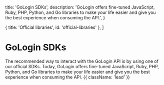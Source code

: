 
  title: 'GoLogin SDKs',
  description:
    'GoLogin offers fine-tuned JavaScript, Ruby, PHP, Python, and Go libraries to make your life easier and give you the best experience when consuming the API.',
}

  { title: 'Official libraries', id: 'official-libraries' },
]

# GoLogin SDKs

The recommended way to interact with the GoLogin API is by using one of our official SDKs. Today, GoLogin offers fine-tuned JavaScript, Ruby, PHP, Python, and Go libraries to make your life easier and give you the best experience when consuming the API. {{ className: 'lead' }}

<Libraries />
